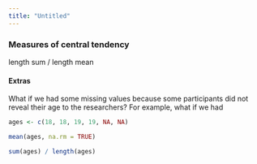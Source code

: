 ```yaml
---
title: "Untitled"
---
```


### Measures of central tendency

length sum / length mean

#### Extras

What if we had some missing values because some participants did not reveal their age to the researchers? For example, what if we had

```r
ages <- c(18, 18, 19, 19, NA, NA) 

mean(ages, na.rm = TRUE)

sum(ages) / length(ages)

```
